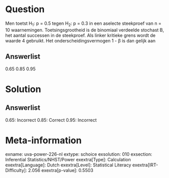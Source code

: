 Question
========

Men toetst H~1~: p = 0.5 tegen H~2~: p = 0.3 in een aselecte steekproef
van n = 10 waarnemingen. Toetsingsgrootheid is de binomiaal verdeelde
stochast B, het aantal successen in de steekproef. Als linker kritieke
grens wordt de waarde 4 gebruikt. Het onderscheidingsvermogen 1 - β is
dan gelijk aan

Answerlist
----------

0.65
0.85
0.95

Solution
========

Answerlist
----------

0.65: Incorrect
0.85: Correct
0.95: Incorrect

Meta-information
================
exname: uva-power-226-nl
extype: schoice
exsolution: 010
exsection: Inferential Statistics/NHST/Power
exextra[Type]: Calculation
exextra[Language]: Dutch
exextra[Level]: Statistical Literacy
exextra[IRT-Difficulty]: 2.056
exextra[p-value]: 0.5503
